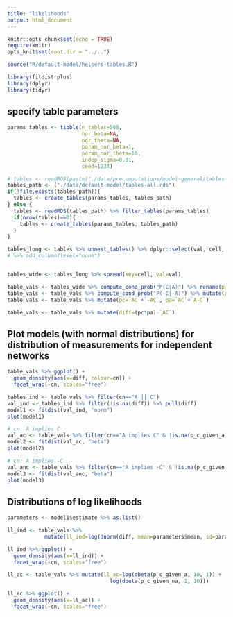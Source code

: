 ```yaml
---
title: "likelihoods"
output: html_document
---
```


```r
knitr::opts_chunk$set(echo = TRUE)
require(knitr)
opts_knit$set(root.dir = "../..")
```

```r
source("R/default-model/helpers-tables.R")

library(fitdistrplus)
library(dplyr)
library(tidyr)
```


## specify table parameters

```r
params_tables <- tibble(n_tables=500,
                        nor_beta=NA,
                        nor_theta=NA,
                        param_nor_beta=1,
                        param_nor_theta=10,
                        indep_sigma=0.01,
                        seed=1234)
```


```r
# tables <- readRDS(paste("./data/precomputations/model-general/tables-all.rds", sep=""))
tables_path <- ("./data/default-model/tables-all.rds")
if(!file.exists(tables_path)){
  tables <- create_tables(params_tables, tables_path)
} else {
  tables <- readRDS(tables_path) %>% filter_tables(params_tables)
  if(nrow(tables)==0){
    tables <- create_tables(params_tables, tables_path)
  }
}

tables_long <- tables %>% unnest_tables() %>% dplyr::select(val, cell, cn, id)
# %>% add_column(level="none")


tables_wide <- tables_long %>% spread(key=cell, val=val) 

table_vals <- tables_wide %>% compute_cond_prob("P(C|A)") %>% rename(p_c_given_a=p)
table_vals <- table_vals %>% compute_cond_prob("P(-C|-A)") %>% mutate(p_c_given_na=1-p) %>% dplyr::select(-p)
table_vals <- table_vals %>% mutate(pc=`AC`+`-AC`, pa=`AC`+`A-C`)

table_vals <- table_vals %>% mutate(diff=(pc*pa)-`AC`)
```

## Plot models (with normal distributions) for distribution of measurements for independent networks

```r
table_vals %>% ggplot() +
  geom_density(aes(x=diff, colour=cn)) +
  facet_wrap(~cn, scales="free")

tables_ind <- table_vals %>% filter(cn=="A || C")
val_ind <- tables_ind %>% filter(!is.na(diff)) %>% pull(diff)
model1 <- fitdist(val_ind, "norm")
plot(model1)

# cn: A implies C
val_ac <- table_vals %>% filter(cn=="A implies C" & !is.na(p_c_given_a)) %>% pull(p_c_given_a)
model2 <- fitdist(val_ac, "beta")
plot(model2)

# cn: A implies -C
val_anc <- table_vals %>% filter(cn=="A implies -C" & !is.na(p_c_given_na)) %>% pull(p_c_given_na)
model3 <- fitdist(val_anc, "beta")
plot(model3)
```

## Distributions of log likelihoods

```r
parameters <- model1$estimate %>% as.list()

ll_ind <- table_vals %>%
            mutate(ll_ind=log(dnorm(diff, mean=parameters$mean, sd=parameters$sd)))

ll_ind %>% ggplot() +
  geom_density(aes(x=ll_ind)) +
  facet_wrap(~cn, scales="free")

ll_ac <- table_vals %>% mutate(ll_ac=log(dbeta(p_c_given_a, 10, 1)) +
                                 log(dbeta(p_c_given_na, 1, 10)))

ll_ac %>% ggplot() +
  geom_density(aes(x=ll_ac)) +
  facet_wrap(~cn, scales="free")
```







